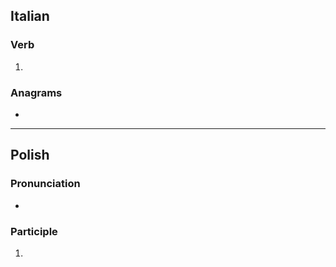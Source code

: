 ==Italian==

===Verb===
{{head|it|verb form}}

# {{inflection of|it|darsi||1|p|inf}}

===Anagrams===
* {{l|it|cardi}}

----

==Polish==

===Pronunciation===
* {{pl-IPA}}

===Participle===
{{head|pl|participle form}}

# {{inflection of|pl|darty||vr|nom//voc|p}}